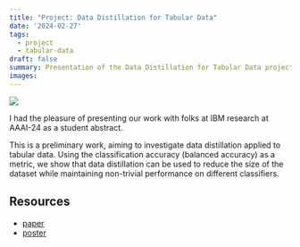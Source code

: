 ```yaml
---
title: "Project: Data Distillation for Tabular Data"
date: '2024-02-27'
tags: 
  - project
  - tabular-data
draft: false
summary: Presentation of the Data Distillation for Tabular Data project at AAAI-24
images: 
---
```


![](/static/images/tabdd-aaai/poster-img.png)

I had the pleasure of presenting our work with folks at IBM research at AAAI-24 as a student abstract. 

This is a preliminary work, aiming to investigate data distillation applied to tabular data.
Using the classification accuracy (balanced accuracy) as a metric, we show that data distillation can be used to reduce the size of the dataset while maintaining non-trivial performance on different classifiers.

## Resources
- [paper](/static/pdf/tabdd-aaai/paper.pdf)
- [poster](/static/pdf/tabdd-aaai/poster.pdf)
